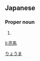 ==Japanese==
{{ja-kanjitab|りょう|ま|yomi=o}}

===Proper noun===
{{ja-pos|proper|りょうま}}

# {{given name|male|lang=ja}}

[[Category:Japanese male given names|りょうま]]

[[li:亮馬]]